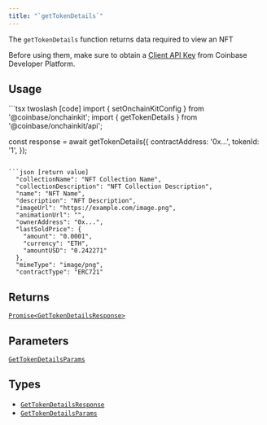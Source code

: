 ```yaml
---
title: "`getTokenDetails`"
---
```



The `getTokenDetails` function returns data required to view an NFT

Before using them, make sure to obtain a [Client API Key](https://portal.cdp.coinbase.com/projects/api-keys/client-key) from Coinbase Developer Platform.

## Usage

<CodeGroup>
```tsx twoslash [code]
import { setOnchainKitConfig } from '@coinbase/onchainkit';
import { getTokenDetails } from '@coinbase/onchainkit/api';

const response = await getTokenDetails({
  contractAddress: '0x...',
  tokenId: '1',
});
```

```json [return value]
  "collectionName": "NFT Collection Name",
  "collectionDescription": "NFT Collection Description",
  "name": "NFT Name",
  "description": "NFT Description",
  "imageUrl": "https://example.com/image.png",
  "animationUrl": "",
  "ownerAddress": "0x...",
  "lastSoldPrice": {
    "amount": "0.0001",
    "currency": "ETH",
    "amountUSD": "0.242271"
  },
  "mimeType": "image/png",
  "contractType": "ERC721"
```
</CodeGroup>

## Returns

[`Promise<GetTokenDetailsResponse>`](/builderkits/onchainkit/api/types#gettokendetailsresponse)

## Parameters

[`GetTokenDetailsParams`](/builderkits/onchainkit/api/types#gettokendetailsparams)

## Types

- [`GetTokenDetailsResponse`](/builderkits/onchainkit/api/types#gettokendetailsresponse)
- [`GetTokenDetailsParams`](/builderkits/onchainkit/api/types#gettokendetailsparams)
